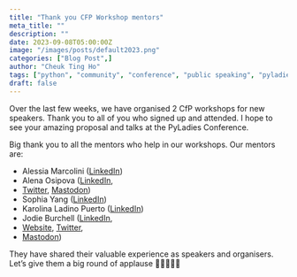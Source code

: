 ```yaml
---
title: "Thank you CFP Workshop mentors"
meta_title: ""
description: ""
date: 2023-09-08T05:00:00Z
image: "/images/posts/default2023.png"
categories: ["Blog Post",]
author: "Cheuk Ting Ho"
tags: ["python", "community", "conference", "public speaking", "pyladies", "2023"]
draft: false
---
```


Over the last few weeks, we have organised 2 CfP workshops for new speakers. Thank you to all of you
who signed up and attended. I hope to see your amazing proposal and talks at the PyLadies
Conference.

Big thank you to all the mentors who help in our workshops. Our mentors are:

* Alessia Marcolini ([LinkedIn](https://www.linkedin.com/in/alessiamarcolini/))
* Alena Osipova ([LinkedIn](https://www.linkedin.com/in/alena-osipova-953b8b169/),
* [Twitter](https://twitter.com/gingy_love), [Mastodon](https://hachyderm.io/@llamakarl))
* Sophia Yang ([LinkedIn](https://www.linkedin.com/in/sophiamyang/))
* Karolina Ladino Puerto ([LinkedIn](https://www.linkedin.com/in/karobotco/))
* Jodie Burchell ([LinkedIn](https://www.linkedin.com/in/jodieburchell/),
* [Website](https://t-redactyl.io/), [Twitter](https://twitter.com/t_redactyl),
* [Mastodon](https://fosstodon.org/@t_redactyl))

They have shared their valuable experience as speakers and organisers. Let’s give them a big round
of applause 👏👏👏👏👏
